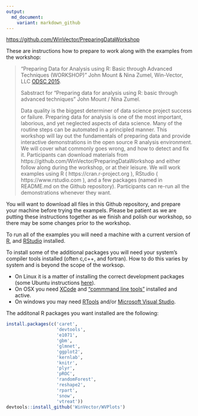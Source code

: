 ```yaml
---
output:
  md_document:
    variant: markdown_github
---
```


<!-- README.md is generated from README.Rmd. Please edit that file -->

[https://github.com/WinVector/PreparingDataWorkshop](https://github.com/WinVector/PreparingDataWorkshop)
 
These are instructions how to prepare to work along with the examples from the workshop:

> "Preparing Data for Analysis using R: Basic through Advanced Techniques (WORKSHOP)"
John Mount & Nina Zumel, Win-Vector, LLC [ODSC 2015](http://opendatascicon.com/detailed-schedule/#day1).
>
> Sabstract for "Preparing data for analysis using R: basic through advanced techniques" John Mount / Nina Zumel.
>
> Data quality is the biggest determiner of data science project success or failure.    Preparing data for analysis is one of the most important, laborious, and yet neglected aspects of data science.  Many of the routine steps can be automated in a principled manner.  This workshop will lay out the fundamentals of preparing data and provide interactive demonstrations in the open source R analysis environment.  We will cover what commonly goes wrong, and how to detect and fix it.  Participants can download materials from https://github.com/WinVector/PreparingDataWorkshop and either follow along during the workshop, or at their leisure.  We will work examples using  R  ( https://cran.r-project.org ), RStudio ( https://www.rstudio.com ), and a few packages (named in README.md on the Github repository).  Participants can re-run all the demonstrations whenever they want.

You will want to download all files in this Github repository, and prepare your machine before trying the exampels.  Please be patient as we are putting these instructions together as we finish and polish our workshop, so there may be some changes prior to the workshop.

To run all of the examples you will need a machine with a current version of [R](https://cran.r-project.org), and [RStudio](https://www.rstudio.com) installed.

To install some of the additional packages you will need your system's compiler tools installed (often c,c++, and fortran).  How to do this varies by system  and is beyond the scope of the worksop.

*   On Linux it is a matter of installing the correct development packages (some Ubuntu instructions [here](https://github.com/JohnMount/ec2R/blob/master/ec2steps.bash)).
*   On OSX you need [XCode](https://developer.apple.com/xcode/) and ["commmand line tools"](http://www.cnet.com/how-to/install-command-line-developer-tools-in-os-x/) installed and active.
*   On windows you may need [RTools](https://cran.r-project.org/bin/windows/Rtools/) and/or [Microsoft Visual Studio](https://msdn.microsoft.com/en-us/vstudio/cc136611.aspx).


The additonal R packages you want installed are the following:

```r
install.packages(c('caret',
                   'devtools',
                   'e1071',
                   'gbm',
                   'glmnet',
                   'ggplot2',
                   'kernlab',
                   'knitr',
                   'plyr',
                   'pROC',
                   'randomForest',
                   'reshape2',
                   'rpart',
                   'snow',
                   'vtreat'))
devtools::install_github('WinVector/WVPlots')
```

